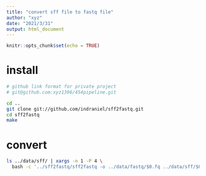 ```yaml
---
title: "convert sff file to fastq file"
author: "xyz"
date: "2021/3/31"
output: html_document
---
```


```r
knitr::opts_chunk$set(echo = TRUE)
```

# install

```bash
# github link format for private project
# git@github.com:xyz1396/454pipeline.git

cd ..
git clone git://github.com/indraniel/sff2fastq.git
cd sff2fastq
make
```

# convert

```bash
ls ../data/sff/ | xargs -n 1 -P 4 \
  bash -c '../sff2fastq/sff2fastq -o ../data/fastq/$0.fq ../data/sff/$0'
```

